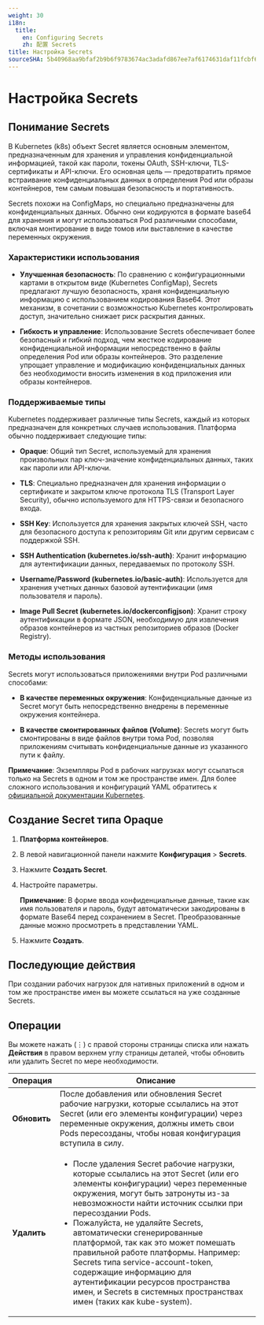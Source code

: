 ```yaml
---
weight: 30
i18n:
  title:
    en: Configuring Secrets
    zh: 配置 Secrets
title: Настройка Secrets
sourceSHA: 5b40968aa9bfaf2b9b6f9783674ac3adafd867ee7af6174631daf11fcbf6a6e2
---
```


# Настройка Secrets

## Понимание Secrets

В Kubernetes (k8s) объект Secret является основным элементом, предназначенным для хранения и управления конфиденциальной информацией, такой как пароли, токены OAuth, SSH-ключи, TLS-сертификаты и API-ключи. Его основная цель — предотвратить прямое встраивание конфиденциальных данных в определения Pod или образы контейнеров, тем самым повышая безопасность и портативность.

Secrets похожи на ConfigMaps, но специально предназначены для конфиденциальных данных. Обычно они кодируются в формате base64 для хранения и могут использоваться Pod различными способами, включая монтирование в виде томов или выставление в качестве переменных окружения.

### Характеристики использования

- **Улучшенная безопасность**: По сравнению с конфигурационными картами в открытом виде (Kubernetes ConfigMap), Secrets предлагают лучшую безопасность, храня конфиденциальную информацию с использованием кодирования Base64. Этот механизм, в сочетании с возможностью Kubernetes контролировать доступ, значительно снижает риск раскрытия данных.

- **Гибкость и управление**: Использование Secrets обеспечивает более безопасный и гибкий подход, чем жесткое кодирование конфиденциальной информации непосредственно в файлы определения Pod или образы контейнеров. Это разделение упрощает управление и модификацию конфиденциальных данных без необходимости вносить изменения в код приложения или образы контейнеров.

### Поддерживаемые типы

Kubernetes поддерживает различные типы Secrets, каждый из которых предназначен для конкретных случаев использования. Платформа обычно поддерживает следующие типы:

- **Opaque**: Общий тип Secret, используемый для хранения произвольных пар ключ-значение конфиденциальных данных, таких как пароли или API-ключи.

- **TLS**: Специально предназначен для хранения информации о сертификате и закрытом ключе протокола TLS (Transport Layer Security), обычно используемого для HTTPS-связи и безопасного входа.

- **SSH Key**: Используется для хранения закрытых ключей SSH, часто для безопасного доступа к репозиториям Git или другим сервисам с поддержкой SSH.

- **SSH Authentication (kubernetes.io/ssh-auth)**: Хранит информацию для аутентификации данных, передаваемых по протоколу SSH.

- **Username/Password (kubernetes.io/basic-auth)**: Используется для хранения учетных данных базовой аутентификации (имя пользователя и пароль).

- **Image Pull Secret (kubernetes.io/dockerconfigjson)**: Хранит строку аутентификации в формате JSON, необходимую для извлечения образов контейнеров из частных репозиториев образов (Docker Registry).

### Методы использования

Secrets могут использоваться приложениями внутри Pod различными способами:

- **В качестве переменных окружения**: Конфиденциальные данные из Secret могут быть непосредственно внедрены в переменные окружения контейнера.

- **В качестве смонтированных файлов (Volume)**: Secrets могут быть смонтированы в виде файлов внутри тома Pod, позволяя приложениям считывать конфиденциальные данные из указанного пути к файлу.

**Примечание**: Экземпляры Pod в рабочих нагрузках могут ссылаться только на Secrets в одном и том же пространстве имен. Для более сложного использования и конфигураций YAML обратитесь к [официальной документации Kubernetes](https://kubernetes.io/docs/concepts/configuration/secret/#using-secrets).

## Создание Secret типа Opaque

1. **Платформа контейнеров**.

2. В левой навигационной панели нажмите **Конфигурация** > **Secrets**.

3. Нажмите **Создать Secret**.

4. Настройте параметры.

   **Примечание**: В форме ввода конфиденциальные данные, такие как имя пользователя и пароль, будут автоматически закодированы в формате Base64 перед сохранением в Secret. Преобразованные данные можно просмотреть в представлении YAML.

5. Нажмите **Создать**.

## Последующие действия

При создании рабочих нагрузок для нативных приложений в одном и том же пространстве имен вы можете ссылаться на уже созданные Secrets.

## Операции

Вы можете нажать (⋮) с правой стороны страницы списка или нажать **Действия** в правом верхнем углу страницы деталей, чтобы обновить или удалить Secret по мере необходимости.

| Операция  | Описание                                                                                                                                                                                                                                                                                                                                                                                                                                                                                                                                                   |
| ---------- | ------------------------------------------------------------------------------------------------------------------------------------------------------------------------------------------------------------------------------------------------------------------------------------------------------------------------------------------------------------------------------------------------------------------------------------------------------------------------------------------------------------------------------------------------------------- |
| **Обновить** | После добавления или обновления Secret рабочие нагрузки, которые ссылались на этот Secret (или его элементы конфигурации) через переменные окружения, должны иметь свои Pods пересозданы, чтобы новая конфигурация вступила в силу.                                                                                                                                                                                                                                                                                                                                                |
| **Удалить** | <ul><li>После удаления Secret рабочие нагрузки, которые ссылались на этот Secret (или его элементы конфигурации) через переменные окружения, могут быть затронуты из-за невозможности найти источник ссылки при пересоздании Pods.</li><li>Пожалуйста, не удаляйте Secrets, автоматически сгенерированные платформой, так как это может помешать правильной работе платформы. Например: Secrets типа service-account-token, содержащие информацию для аутентификации ресурсов пространства имен, и Secrets в системных пространствах имен (таких как kube-system).</li></ul> |
